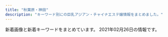 ```yaml
---
title: "秋葉原・神田"
description: "キーワード別にの巨乳アジアン・チャイナエステ嬢情報をまとめました。"
---
```


新着画像と新着キーワードをまとめています。
2021年02月26日の情報です。

<DmmAffiliateIns />
<KeywordTable
  shops={
    [
    {
        "name": "\u9806\u98a8",
        "keywords": {
            "89": 1,
            "D": 3,
            "88": 1,
            "90": 1,
            "84": 1,
            "87": 1,
            "C": 4
        },
        "url": "http://junpu.jpest.net/",
        "img_links": [
            "http://junpuadmin.jpest.net/uploads/2021/01/admin-ajax.jpg",
            "http://junpuadmin.jpest.net/uploads/2021/01/7.jpg",
            "http://junpu.jpest.net/images/sys4.jpg",
            "http://junpuadmin.jpest.net/uploads/2021/01/E3B6B02E-4F32-431B-90DF-8F02A102ED7A-1.jpg",
            "http://junpuadmin.jpest.net/uploads/2021/02/IMG_2214-1.jpg",
            "http://junpuadmin.jpest.net/uploads/2021/01/5.jpg",
            "http://junpu.jpest.net/images/tiao.jpg",
            "http://junpuadmin.jpest.net/uploads/2021/01/6DEF0C3A-BC24-43F3-86B7-EA77E5E3A717.jpg",
            "http://junpu.jpest.net/images/b1.jpg",
            "http://junpu.jpest.net/images/telhead.jpg",
            "http://junpu.jpest.net/images/telb1.jpg",
            "http://junpuadmin.jpest.net/uploads/2021/01/5BBD19C5-8DEF-48E7-87D0-CEBE168F2E36-2.jpg",
            "http://junpu.jpest.net/images/sys3.jpg",
            "http://junpuadmin.jpest.net/uploads/2021/01/IMG_1555.jpg",
            "http://junpuadmin.jpest.net/uploads/2021/01/E3B6B02E-4F32-431B-90DF-8F02A102ED7A.jpg",
            "http://junpuadmin.jpest.net/uploads/2021/01/8FAC8FB2-DB21-4688-B50C-530DE522F742.jpg",
            "http://junpu.jpest.net/images/r4.jpg",
            "http://junpuadmin.jpest.net/uploads/2021/01/IMG_1616-2.jpg",
            "http://junpuadmin.jpest.net/uploads/2021/01/IMG_2402-1.jpg",
            "http://junpu.jpest.net/images/head.jpg",
            "http://junpu.jpest.net/images/tt.jpg",
            "http://junpu.jpest.net/images/footer.jpg",
            "http://junpuadmin.jpest.net/uploads/2021/01/g1-1.jpg"
        ],
        "station": "JR\u79cb\u8449\u539f\u99c5\u662d\u548c\u901a\u308a\u53e3"
    },
    {
        "url": "http://gakuen.jpest.net/",
        "keywords": {
            "89": 2,
            "E": 1,
            "F": 2,
            "88": 1,
            "C": 1
        },
        "name": "\u5c11\u5973\u5b66\u5712",
        "station": "JR\u79cb\u8449\u539f\u99c5\u662d\u548c\u901a\u308a\u53e3",
        "img_links": [
            "http://gakuen.jpest.net/images/c10.jpg",
            "http://gakuenadmin.jpest.net/uploads/2021/02/202102151157232.jpeg",
            "http://gakuen.jpest.net/images/c4.jpg",
            "http://gakuen.jpest.net/images/c5.jpg",
            "http://gakuenadmin.jpest.net/uploads/2021/02/2021021511572740.jpeg",
            "http://gakuenadmin.jpest.net/uploads/2021/02/2021021404545968.jpg",
            "http://gakuenadmin.jpest.net/uploads/2021/02/2021021709012527.jpeg",
            "http://gakuen.jpest.net/images/c1.jpg",
            "http://gakuen.jpest.net/images/c8.jpg",
            "http://gakuenadmin.jpest.net/uploads/2021/02/2021021405363587.jpeg",
            "http://gakuen.jpest.net/images/c2.jpg",
            "http://gakuenadmin.jpest.net/uploads/2021/02/2021021709042073.jpeg",
            "http://gakuenadmin.jpest.net/uploads/2021/02/2021021404545183.jpg",
            "http://gakuenadmin.jpest.net/uploads/2020/11/2020112607090815.jpeg",
            "http://gakuenadmin.jpest.net/uploads/2020/11/2020112607092280.jpeg",
            "http://gakuenadmin.jpest.net/uploads/2021/01/2021013104094765.jpg",
            "http://gakuenadmin.jpest.net/uploads/2020/11/202011170741460-e1613281451949.jpg",
            "http://gakuen.jpest.net/images/c9.jpg",
            "http://gakuenadmin.jpest.net/uploads/2020/11/2020111707403491.jpg",
            "http://gakuenadmin.jpest.net/uploads/2021/01/2021013104085726.jpg",
            "http://gakuenadmin.jpest.net/uploads/2021/02/2021021404551428.jpg",
            "http://gakuenadmin.jpest.net/uploads/2020/11/2020111905143846.jpeg",
            "http://gakuen.jpest.net/images/c6.jpg",
            "http://gakuenadmin.jpest.net/uploads/2020/11/2020111905172382.jpeg",
            "http://gakuen.jpest.net/images/c7.jpg",
            "http://gakuenadmin.jpest.net/uploads/2021/02/2021021404543751.jpg",
            "http://gakuen.jpest.net/images/c3.jpg",
            "http://gakuenadmin.jpest.net/uploads/2020/11/g4.jpg",
            "http://gakuen.jpest.net/images/tel.png"
        ]
    },
    {
        "img_links": [
            "http://esute-kanda.tokyo/images/st/st_yuuka.jpg",
            "http://esute-kanda.tokyo/images/st/st_kanon.jpg",
            "http://esute-kanda.tokyo/images/st/st_ryo.jpg",
            "http://esute-kanda.tokyo/images/st/st_mao.jpg",
            "http://esute-kanda.tokyo/images/top2.png",
            "http://esute-kanda.tokyo/images/st/st_rui.jpg",
            "http://esute-kanda.tokyo/images/st/st_momo.jpg",
            "http://esute-kanda.tokyo/images/st/st_yuki.jpg",
            "http://esute-kanda.tokyo/images/st/st_ran.jpg",
            "http://esute-kanda.tokyo/images/st/st_ayaka.jpg",
            "http://esute-kanda.tokyo/images/st/st_mariko.jpg",
            "http://esute-kanda.tokyo/images/st/st_riko.jpg",
            "http://esute-kanda.tokyo/images/access/ac_photo.jpg",
            "http://esute-kanda.tokyo/images/st/st_suzu.jpg",
            "http://esute-kanda.tokyo/images/top.png",
            "http://esute-kanda.tokyo/images/st/st_moka.jpg",
            "http://esute-kanda.tokyo/images/st/st_jennie.jpg",
            "http://esute-kanda.tokyo/images/st/st_nanami.jpg",
            "http://esute-kanda.tokyo/images/st/st_yuyu.jpg",
            "http://esute-kanda.tokyo/images/st/st_riri.jpg",
            "http://esute-kanda.tokyo/images/st/st_yaya.jpg",
            "http://esute-kanda.tokyo/images/st/st_natsu.jpg",
            "http://esute-kanda.tokyo/images/st/st_jennie2.jpg",
            "http://esute-kanda.tokyo/images/st/st_sakura.jpg",
            "http://esute-kanda.tokyo/images/st/st_sara.jpg"
        ],
        "name": "\u8336\u8336",
        "url": "http://esute-kanda.tokyo/",
        "station": "\u795e\u7530\u99c5\u897f\u53e3",
        "keywords": {
            "C": 24,
            "E": 4,
            "G": 4,
            "\u7206\u4e73": 4,
            "F": 9,
            "\u80f8": 2,
            "D": 12,
            "\u4e73": 4
        }
    },
    {
        "url": "https://yumegokochi1.com/",
        "name": "\u30d1\u30f3\u30c0\u30de\u30c3\u30b5\u30fc\u30b8",
        "img_links": [
            "https://yumegokochi1.com/_src/49451712/gettyimages-1124713982.jpg",
            "https://yumegokochi1.com/_src/49601606/mikinew22.png",
            "https://yumegokochi1.com/_src/49690958/mikinew22.png",
            "https://yumegokochi1.com/_src/49451751/s__37707790.jpg",
            "https://yumegokochi1.com/_src/49601604/img_5364.png",
            "https://yumegokochi1.com/_src/49451747/mikinew22.png",
            "https://yumegokochi1.com/_src/49451724/2019-06-03_20200201221114.png",
            "https://yumegokochi1.com/_src/49800472/mikinew22.png",
            "https://yumegokochi1.com/_src/49451739/s__37322773.jpg",
            "https://yumegokochi1.com/_src/49800856/2.jpg",
            "https://yumegokochi1.com/_src/49451688/mikinew22.png",
            "https://yumegokochi1.com/_src/49800470/mikinew22.png",
            "https://yumegokochi1.com/_src/49451755/mikinew22.png",
            "https://yumegokochi1.com/_src/49451759/mikinew22.png",
            "https://yumegokochi1.com/_src/49451698/img20200920211111185467.png",
            "https://yumegokochi1.com/_src/49690956/mikinew22.png",
            "https://yumegokochi1.com/_src/49600657/mikinew22.png",
            "https://yumegokochi1.com/_src/49451761/73712a1b-86b8-482b-b4d2-d8a85862327f.jpg",
            "https://yumegokochi1.com/_src/53271233/hinamatsuri.jpg",
            "https://yumegokochi1.com/_src/49800727/1.jpg",
            "https://yumegokochi1.com/_src/49600659/mikinew22.png",
            "https://yumegokochi1.com/_src/49451714/img20200920211111185467.png",
            "https://yumegokochi1.com/_src/49451757/mikinew22.png",
            "https://yumegokochi1.com/_src/49451710/gettyimages-1124713982.jpg",
            "https://yumegokochi1.com/_src/49451741/panda.png",
            "https://yumegokochi1.com/_src/49451762/9dfc3519-db15-4421-9d5a-72bca41cf758.jpg",
            "https://yumegokochi1.com/_src/49451706/img20200921221149975618.png",
            "https://yumegokochi1.com/_src/49451694/img20200920141422782540.png",
            "https://yumegokochi1.com/_src/49451769/sign.png",
            "https://yumegokochi1.com/_src/49801147/1.jpg",
            "https://yumegokochi1.com/_src/49451690/tel.png",
            "https://yumegokochi1.com/_src/49451721/2019-06-03_20200201221114.png",
            "https://yumegokochi1.com/_src/49451804/9dfc3519-db15-4421-9d5a-72bca41cf758.jpg",
            "https://yumegokochi1.com/_src/49451708/img20200921221149975618.png",
            "https://yumegokochi1.com/_src/49451704/img20200921221149975618.png",
            "https://yumegokochi1.com/_src/49451725/img20200920211111185467.png",
            "https://yumegokochi1.com/_src/49451753/mikinew22.png"
        ],
        "station": "JR\u79cb\u8449\u539f\u99c5\u662d\u548c\u901a\u308a\u53e3",
        "keywords": {}
    },
    {
        "keywords": {
            "G": 1,
            "D": 4,
            "E": 4
        },
        "url": "http://k-cocoro.co/",
        "img_links": [
            "http://k-cocoro.co/images/remo.jpg",
            "http://k-cocoro.co/images/mail.png",
            "http://k-cocoro.co/images/yu.jpg",
            "http://k-cocoro.co/images/pagetop.png",
            "http://k-cocoro.co/images/girl_top.png",
            "http://k-cocoro.co/images/nei_01.png",
            "http://k-cocoro.co/images/g3.jpg",
            "http://k-cocoro.co/images/girlx_top.png",
            "http://k-cocoro.co/images/right_top.png",
            "http://k-cocoro.co/images/shishu_01.jpg",
            "http://k-cocoro.co/images/shishu_03.jpg",
            "http://k-cocoro.co/images/004.jpg",
            "http://k-cocoro.co/images/yui.jpg",
            "http://k-cocoro.co/images/ss.jpg",
            "http://k-cocoro.co/images/grande.jpg",
            "http://k-cocoro.co/images/003.jpg",
            "http://k-cocoro.co/images/noimage.jpg",
            "http://k-cocoro.co/images/gg2.jpg",
            "http://k-cocoro.co/images/girl_01.png",
            "http://k-cocoro.co/images/girl_03.png",
            "http://k-cocoro.co/images/shishu_02.jpg",
            "http://k-cocoro.co/images/mya.jpg",
            "http://k-cocoro.co/images/tite-magazine.png",
            "http://k-cocoro.co/images/momo.jpg",
            "http://k-cocoro.co/images/right_bottom.png",
            "http://k-cocoro.co/images/gg1.jpg",
            "http://k-cocoro.co/images/002.jpg",
            "http://k-cocoro.co/images/s2.jpg",
            "http://k-cocoro.co/images/tite-staff.png",
            "http://k-cocoro.co/images/news_top.jpg",
            "http://k-cocoro.co/images/001.jpg",
            "http://k-cocoro.co/images/nei_03.png"
        ],
        "name": "COCORO",
        "station": "JR\u795e\u7530\u99c5\u6771\u53e3"
    },
    {
        "station": "JR\u795e\u7530\u99c5\u5317\u53e3",
        "name": "\u30cf\u30d4\u30cd\u30b9",
        "img_links": [
            "http://loman.ies.fun/photos/sites/33/2020/03/2020032611584396.jpg",
            "http://loman.ies.fun/photos/sites/33/2020/03/2020032611562755.jpg",
            "http://loman.ies.fun/images/room3.jpg",
            "http://loman.ies.fun/images/s_news.png",
            "http://loman.ies.fun/photos/sites/33/2020/03/202003261151446.jpg",
            "http://loman.ies.fun/photos/sites/33/2020/03/202003261200240.jpg",
            "http://loman.ies.fun/photos/sites/33/2020/03/2020032611565613.jpg",
            "http://loman.ies.fun/images/girl-z1.jpg",
            "http://loman.ies.fun/photos/sites/33/2020/03/2020032611153250.jpg",
            "http://loman.ies.fun/photos/sites/33/2020/03/2020032611553428.jpg",
            "http://loman.ies.fun/photos/sites/33/2020/08/2020081913260795.jpg",
            "http://loman.ies.fun/photos/sites/33/2020/03/2020032611555543.jpg",
            "http://loman.ies.fun/images/room1.jpg",
            "http://loman.ies.fun/images/room2.jpg",
            "http://loman.ies.fun/photos/sites/33/2020/03/2020032611581687.jpg",
            "http://loman.ies.fun/images/top.png",
            "http://loman.ies.fun/photos/sites/33/2020/03/2020032611581578.jpg",
            "http://loman.ies.fun/photos/sites/33/2020/03/2020032611565587.jpg",
            "http://loman.ies.fun/images/room4.jpg",
            "http://loman.ies.fun/photos/sites/33/2020/03/2020032611511046.jpg",
            "http://loman.ies.fun/images/s_pick.png",
            "http://loman.ies.fun/photos/sites/33/2020/03/2020032611445885.jpg",
            "http://loman.ies.fun/photos/sites/33/2020/03/2020032611443518.jpg",
            "http://loman.ies.fun/photos/sites/33/2020/03/202003261138067.jpg",
            "http://loman.ies.fun/images/s_staff.png",
            "http://loman.ies.fun/photos/sites/33/2020/03/202003261158439.jpg",
            "http://loman.ies.fun/images/girl-z2.jpg",
            "http://loman.ies.fun/photos/sites/33/2020/03/2020032611522152.jpg",
            "http://loman.ies.fun/photos/sites/33/2020/03/2020032612000446.jpg",
            "http://loman.ies.fun/photos/sites/33/2020/03/2020032611565659.jpg",
            "http://loman.ies.fun/photos/sites/33/2020/03/2020032611445837.jpg",
            "http://loman.ies.fun/images/mobile.jpg"
        ],
        "url": "http://loman.ies.fun/",
        "keywords": {
            "86": 8,
            "87": 4,
            "D": 11,
            "88": 1,
            "E": 4,
            "85": 5,
            "C": 33,
            "89": 1,
            "83": 2
        }
    },
    {
        "url": "http://www.rave.masg.info/",
        "name": "RAVE \u30ec\u30a4\u30f4",
        "img_links": [
            "http://www.rave.masg.info/files/005-02.jpg",
            "http://www.rave.masg.info/files/002-02.jpg",
            "http://www.rave.masg.info/files/005.jpg",
            "http://www.rave.masg.info/images/s4.jpg",
            "http://www.rave.masg.info/images/zi_staff.png",
            "http://www.rave.masg.info/images/service.png",
            "http://www.rave.masg.info/images/pick.png",
            "http://www.rave.masg.info/images/s3.jpg",
            "http://www.rave.masg.info/files/001.jpg",
            "http://www.rave.masg.info/files/006-03.jpg",
            "http://www.rave.masg.info/files/015.jpg",
            "http://www.rave.masg.info/images/maga.jpg",
            "http://www.rave.masg.info/files/008-02.jpg",
            "http://www.rave.masg.info/files/006-02.jpg",
            "http://www.rave.masg.info/files/002-03.jpg",
            "http://www.rave.masg.info/files/001-03.jpg",
            "http://www.rave.masg.info/files/009.jpg",
            "http://www.rave.masg.info/images/tel.png",
            "http://www.rave.masg.info/files/006.jpg",
            "http://www.rave.masg.info/files/009-02.jpg",
            "http://www.rave.masg.info/files/003-03.jpg",
            "http://www.rave.masg.info/files/001-02.jpg",
            "http://www.rave.masg.info/files/014.jpg",
            "http://www.rave.masg.info/files/008.jpg",
            "http://www.rave.masg.info/images/zi_massage.png",
            "http://www.rave.masg.info/files/009-03.jpg",
            "http://www.rave.masg.info/images/shop/shop01.jpg",
            "http://www.rave.masg.info/images/s5.jpg",
            "http://www.rave.masg.info/files/015-02.jpg",
            "http://www.rave.masg.info/files/014-02.jpg",
            "http://www.rave.masg.info/files/014-03.jpg",
            "http://www.rave.masg.info/files/002.jpg",
            "http://www.rave.masg.info/images/main_top.png",
            "http://www.rave.masg.info/images/s1.jpg",
            "http://www.rave.masg.info/files/008-03.jpg",
            "http://www.rave.masg.info/images/shop/shop03.jpg",
            "http://www.rave.masg.info/images/new1.png",
            "http://www.rave.masg.info/images/main_bottom.png",
            "http://www.rave.masg.info/images/xian.png",
            "http://www.rave.masg.info/files/015-03.jpg",
            "http://www.rave.masg.info/images/shop/shop02.jpg",
            "http://www.rave.masg.info/images/s2.jpg",
            "http://www.rave.masg.info/files/005-03.jpg",
            "http://www.rave.masg.info/images/new3.png",
            "http://www.rave.masg.info/files/003-02.jpg",
            "http://www.rave.masg.info/images/infotiao1.jpg",
            "http://www.rave.masg.info/images/shop/shop04.jpg",
            "http://www.rave.masg.info/files/003.jpg"
        ],
        "station": "JR\u79cb\u8449\u539f\u99c5\u662d\u548c\u901a\u308a\u53e3",
        "keywords": {
            "G": 1,
            "D": 6,
            "86": 1,
            "90": 1,
            "87": 5,
            "89": 1,
            "F": 2,
            "88": 1
        }
    },
    {
        "station": "JR\u795e\u7530\u99c5\u5317\u53e3",
        "img_links": [
            "http://yudokoro.xyz/images/campaign.jpg",
            "http://yudokoro.xyz/images/st/st_ao.jpg",
            "http://yudokoro.xyz/images/header_img.png",
            "http://yudokoro.xyz/images/st/st_yuyu.jpg",
            "http://yudokoro.xyz/images/st/st_rara.jpg",
            "http://yudokoro.xyz/images/st/st_koko.jpg",
            "http://yudokoro.xyz/images/st/st_yumi.jpg",
            "http://yudokoro.xyz/images/concept.jpg",
            "http://yudokoro.xyz/images/st/st_maya.jpg",
            "http://yudokoro.xyz/images/st/st_yaya.jpg",
            "http://yudokoro.xyz/images/news_image.jpg",
            "http://yudokoro.xyz/images/st/st_momoka.jpg",
            "http://yudokoro.xyz/images/st/st_miho.jpg",
            "http://yudokoro.xyz/images/st/st_miro.jpg",
            "http://yudokoro.xyz/images/st/st_ai.jpg",
            "http://yudokoro.xyz/images/header_main_visual1.jpg",
            "http://yudokoro.xyz/images/header_main_visual2.jpg",
            "http://yudokoro.xyz/images/header_main_visual3.jpg",
            "http://yudokoro.xyz/images/st/st_rena.jpg"
        ],
        "url": "http://yudokoro.xyz/",
        "name": "\u7652\u51e6\uff5e\u3086\u3069\u3053\u308d",
        "keywords": {
            "D": 163,
            "E": 50,
            "G": 22,
            "F": 25,
            "C": 25
        }
    },
    {
        "keywords": {
            "F": 1,
            "84": 1,
            "D": 10,
            "C": 19,
            "86": 4,
            "85": 1,
            "87": 5
        },
        "img_links": [
            "http://x-akb.info/img/st35.jpg",
            "http://x-akb.info/img/t1.jpg",
            "http://x-akb.info/img/p-34.jpg",
            "http://x-akb.info/img/st45.jpg",
            "http://x-akb.info/img/mo.png",
            "http://x-akb.info/img/st50.jpg",
            "http://x-akb.info/img/st34.jpg",
            "http://x-akb.info/img/st46.jpg",
            "http://x-akb.info/img/p-35.jpg",
            "http://x-akb.info/img/p-49.jpg",
            "http://x-akb.info/img/st36.jpg",
            "http://x-akb.info/img/st0035.jpg",
            "http://x-akb.info/img/st44.jpg",
            "http://x-akb.info/img/st043.jpg",
            "http://x-akb.info/img/p-45.jpg",
            "http://x-akb.info/img/p-44.jpg",
            "http://x-akb.info/img/p-43.jpg",
            "http://x-akb.info/img/p-40.jpg",
            "http://x-akb.info/img/st40.jpg",
            "http://x-akb.info/img/p-36.jpg",
            "http://x-akb.info/img/p-42.jpg",
            "http://asakusabashi.analytics.qlook.net/counter.png",
            "http://x-akb.info/img/t2.jpg",
            "http://x-akb.info/img/t3.jpg",
            "http://x-akb.info/img/p-46.jpg",
            "http://x-akb.info/img/p-50.jpg",
            "http://x-akb.info/img/st0043.jpg",
            "http://x-akb.info/img/bottom.png",
            "http://x-akb.info/img/st49.jpg",
            "http://x-akb.info/img/st42.jpg",
            "http://x-akb.info/img/nos.jpg",
            "http://x-akb.info/img/st035.jpg"
        ],
        "station": "JR\u6d45\u8349\u6a4b\u99c5\u6771\u53e3",
        "url": "http://x-akb.info/",
        "name": "AKB"
    },
    {
        "img_links": [
            "http://kaede.tyo.cm/images/s_pick.png",
            "http://kaede.tyo.cm/photos/sites/15/2017/05/1.jpg",
            "http://kaede.tyo.cm/photos/sites/15/2017/04/8.jpg",
            "http://kaede.tyo.cm/photos/sites/15/2018/07/201807050359241.jpg",
            "http://kaede.tyo.cm/images/room2.jpg",
            "http://kaede.tyo.cm/photos/sites/15/2018/10/2018101210462259.jpg",
            "http://kaede.tyo.cm/photos/sites/15/2018/09/2018090301232862.jpg",
            "http://kaede.tyo.cm/photos/sites/15/2019/11/2019110102312976.jpg",
            "http://kaede.tyo.cm/photos/sites/15/2019/05/2019051510502494.jpg",
            "http://kaede.tyo.cm/photos/sites/15/2019/07/2019072218445895.jpg",
            "http://kaede.tyo.cm/photos/sites/15/2018/03/2018031401333199.jpg",
            "http://kaede.tyo.cm/images/n3.png",
            "http://kaede.tyo.cm/images/mobile.png",
            "http://kaede.tyo.cm/photos/sites/15/2017/05/05.jpg",
            "http://kaede.tyo.cm/images/s3.png",
            "http://kaede.tyo.cm/photos/sites/15/2018/07/2018070602462928.jpg",
            "http://kaede.tyo.cm/photos/sites/15/2018/06/2018060802410544.jpg",
            "http://kaede.tyo.cm/images/room3.jpg",
            "http://kaede.tyo.cm/images/top.png",
            "http://kaede.tyo.cm/photos/sites/15/2019/08/201908021145272.jpg",
            "http://kaede.tyo.cm/photos/sites/15/2018/12/2018122510562151.jpg",
            "http://kaede.tyo.cm/photos/sites/15/2019/09/2019092410360674.jpg",
            "http://kaede.tyo.cm/photos/sites/15/2019/08/201908031036100.jpg",
            "http://kaede.tyo.cm/photos/sites/15/2018/04/2018042103445537.jpg",
            "http://kaede.tyo.cm/photos/sites/15/2017/04/03.jpg",
            "http://kaede.tyo.cm/photos/sites/15/2017/05/10.jpg",
            "http://kaede.tyo.cm/images/s1.png",
            "http://kaede.tyo.cm/images/room4.jpg",
            "http://kaede.tyo.cm/photos/sites/15/2018/05/2018052602053211.jpg",
            "http://kaede.tyo.cm/photos/sites/15/2019/11/2019110102312566.jpg",
            "http://kaede.tyo.cm/images/n1.jpg",
            "http://kaede.tyo.cm/photos/sites/15/2018/09/2018092310253191.jpg",
            "http://kaede.tyo.cm/photos/sites/15/2020/03/2020031613344696.jpg",
            "http://kaede.tyo.cm/photos/sites/15/2018/12/2018122510575438.jpg",
            "http://kaede.tyo.cm/photos/sites/15/2017/07/\u5fae\u4fe1\u56fe\u7247_20170731133036.jpg",
            "http://kaede.tyo.cm/photos/sites/15/2018/03/2018032208244424.jpg",
            "http://kaede.tyo.cm/photos/sites/15/2017/11/2017112902394723.jpg",
            "http://kaede.tyo.cm/photos/sites/15/2020/08/2020081913203996.jpg",
            "http://kaede.tyo.cm/photos/sites/15/2019/01/2019012110352218.jpg",
            "http://kaede.tyo.cm/photos/sites/15/2017/03/298510852981895493.jpg",
            "http://kaede.tyo.cm/photos/sites/15/2017/04/st4.jpg",
            "http://kaede.tyo.cm/photos/sites/15/2019/07/2019072310543855.jpg",
            "http://kaede.tyo.cm/photos/sites/15/2018/12/2018122110282270.jpg",
            "http://kaede.tyo.cm/images/room1.jpg",
            "http://kaede.tyo.cm/images/s_news.png",
            "http://kaede.tyo.cm/photos/sites/15/2018/07/2018071202180120.jpg",
            "http://kaede.tyo.cm/photos/sites/15/2017/12/2017121802123582.jpg",
            "http://kaede.tyo.cm/images/s_staff.jpg",
            "http://kaede.tyo.cm/photos/sites/15/2018/12/2018122811325315.jpg",
            "http://kaede.tyo.cm/photos/sites/15/2018/01/2018013009203349.jpg"
        ],
        "name": "\u604b\u306e\u82b1",
        "keywords": {
            "90": 1,
            "E": 4,
            "85": 5,
            "84": 2,
            "88": 1,
            "D": 22,
            "C": 2,
            "87": 6,
            "\u4e73": 1,
            "F": 1,
            "86": 14
        },
        "url": "http://kaede.tyo.cm/",
        "station": "JR\u795e\u7530\u99c5\u6771\u53e3"
    },
    {
        "url": "http://refresh-salon.tokyo/",
        "keywords": {
            "C": 41,
            "D": 20,
            "E": 2,
            "G": 2
        },
        "img_links": [
            "http://refresh-salon.tokyo/images/st/st_mei.jpg",
            "http://refresh-salon.tokyo/images/st/st_saya.jpg",
            "http://refresh-salon.tokyo/images/topimage/main2.jpg",
            "http://refresh-salon.tokyo/images/st/st_risa.jpg",
            "http://refresh-salon.tokyo/images/st/st_aiko.jpg",
            "http://refresh-salon.tokyo/images/img/wanted.jpg",
            "http://refresh-salon.tokyo/images/st/st_mariko.jpg",
            "http://refresh-salon.tokyo/images/st/st_rin.jpg",
            "http://refresh-salon.tokyo/images/st/st_miko.jpg",
            "http://refresh-salon.tokyo/images/st/st_anna.jpg",
            "http://refresh-salon.tokyo/images/st/st_momo.jpg",
            "http://refresh-salon.tokyo/images/st/st_nana.jpg",
            "http://refresh-salon.tokyo/images/st/st_junko.jpg",
            "http://refresh-salon.tokyo/images/st/st_koko.jpg"
        ],
        "name": "\u3082\u307f\u697d",
        "station": "JR\u795e\u7530\u99c5\u897f\u53e3"
    },
    {
        "img_links": [
            "http://kenkoubo.link/wp-content/themes/template-salon2/images/news-ttl.png",
            "http://kenkoubo.link/wp-content/uploads/2017/03/09.jpg",
            "http://kenkoubo.link/wp-content/uploads/2017/03/03-1.jpg",
            "http://kenkoubo.link/wp-content/themes/template-salon2/images/03.jpg",
            "http://kenkoubo.link/wp-content/themes/template-salon2/images/info2.png",
            "http://kenkoubo.link/wp-content/uploads/2019/05/ai_image_1_syusei-250x375.jpeg",
            "http://kenkoubo.link/wp-content/uploads/2019/05/rin_image_1_syusei-250x375.jpeg",
            "http://kenkoubo.link/wp-content/uploads/2019/05/ai_image_1_syusei-900x1600.jpeg",
            "http://kenkoubo.link/wp-content/themes/template-salon2/images/camp-bnr4.png",
            "http://kenkoubo.link/wp-content/uploads/2017/03/05-1.jpg",
            "http://kenkoubo.link/wp-content/themes/template-salon2/images/08.jpg",
            "http://kenkoubo.link/wp-content/themes/template-salon2/images/camp-bnr3.png",
            "http://kenkoubo.link/wp-content/themes/template-salon2/images/camp-bnr.png",
            "http://kenkoubo.link/wp-content/uploads/2017/03/08-2.jpg",
            "http://kenkoubo.link/wp-content/themes/template-salon2/images/05.jpg",
            "http://kenkoubo.link/wp-content/uploads/2017/03/05-1-250x375.jpg",
            "http://kenkoubo.link/wp-content/uploads/2017/03/08.jpg",
            "http://kenkoubo.link/wp-content/uploads/2017/03/03-1-250x375.jpg",
            "http://kenkoubo.link/wp-content/themes/template-salon2/images/camp-bnr2.png",
            "http://kenkoubo.link/wp-content/uploads/2017/03/08a.jpg",
            "http://kenkoubo.link/wp-content/themes/template-salon2/images/info.png",
            "http://kenkoubo.link/wp-content/uploads/2017/03/05a.jpg",
            "http://kenkoubo.link/wp-content/uploads/2020/11/yuko_image_syusei-1.jpg",
            "http://es-tsudanuma.com/wp-content/uploads/2016/10/massage-de_88_31.jpg",
            "https://www.mens-anavi.com/img/mens-esthe1.png",
            "http://kenkoubo.link/wp-content/themes/template-salon2/images/pickup-frame.png",
            "http://kenkoubo.link/wp-content/uploads/2019/05/rin_image_1_syusei-900x1600.jpeg",
            "http://kenkoubo.link/wp-content/themes/template-salon2/images/telm.png",
            "http://kenkoubo.link/wp-content/uploads/2017/03/05.jpg",
            "http://kenkoubo.link/wp-content/themes/template-salon2/images/pickup-ttl.png",
            "http://kenkoubo.link/wp-content/uploads/2017/03/08-250x375.jpg",
            "http://kenkoubo.link/wp-content/uploads/2020/11/yuko_image_syusei-1-250x375.jpg",
            "http://kenkoubo.link/wp-content/uploads/2017/03/07-1.jpg",
            "http://kenkoubo.link/wp-content/themes/template-salon2/images/slider1.jpg"
        ],
        "name": "\u5065\u5eb7\u574a",
        "keywords": {
            "C": 6,
            "89": 4,
            "D": 6,
            "88": 4,
            "85": 2,
            "90": 2
        },
        "station": "JR\u795e\u7530\u99c5\u5317\u53e3",
        "url": "http://kenkoubo.link"
    },
    {
        "keywords": {
            "88": 2,
            "85": 7,
            "86": 1,
            "84": 2,
            "89": 1,
            "C": 9,
            "87": 6
        },
        "url": "http://genki-morix2.asia/",
        "name": "\u5143\u6c17\u30e2\u30ea\u30e2\u30ea",
        "img_links": [
            "http://genki-morix2.asia/img/sta56.jpg",
            "http://genki-morix2.asia/img/sta55.jpg",
            "http://genki-morix2.asia/img/st019.jpg",
            "http://genki-morix2.asia/img/st53.jpg",
            "http://genki-morix2.asia/img/st19.jpg",
            "http://genki-morix2.asia/img/st17.jpg",
            "http://genki-morix2.asia/img/st38.jpg",
            "http://genki-morix2.asia/img/i.png",
            "http://genki-morix2.asia/img/st16.jpg",
            "http://genki-morix2.asia/img/st55.jpg",
            "http://genki-morix2.asia/img/st54.jpg",
            "http://genki-morix2.asia/img/st57.jpg",
            "http://genki-morix2.asia/img/st30.jpg",
            "http://genki-morix2.asia/img/botton.png",
            "http://genki-morix2.asia/img/st24.jpg",
            "http://genki-morix2.asia/img/st053.jpg",
            "http://genki-morix2.asia/img/a.png",
            "http://genki-morix2.asia/img/st52.jpg",
            "http://genki-morix2.asia/img/st47.jpg",
            "http://genki-morix2.asia/img/Q.png",
            "http://genki-morix2.asia/img/no-photo-newface.jpg",
            "http://genki-morix2.asia/img/st56.jpg",
            "http://genki-morix2.asia/img/sta57.jpg"
        ],
        "station": "JR\u795e\u7530\u99c5\u6771\u53e3"
    },
    {
        "station": "JR\u79cb\u8449\u539f\u99c5\u96fb\u6c17\u8857\u53e3",
        "keywords": {
            "88": 1,
            "C": 4,
            "86": 1,
            "87": 3,
            "D": 5,
            "85": 2,
            "84": 2
        },
        "url": "http://www.kien-es.info/",
        "img_links": [
            "http://www.kien-es.info/img/yuki1.jpg",
            "http://www.kien-es.info/images/10.jpg",
            "http://www.kien-es.info/sp/img/yuka2.jpg",
            "http://www.kien-es.info/img/kara1.jpg",
            "http://www.kien-es.info/sp/images/interior_t.jpg",
            "http://www.kien-es.info/img/yuri.png",
            "http://www.kien-es.info/img/kumi1.jpg",
            "http://www.kien-es.info/img/aki.png",
            "http://www.kien-es.info/sp/images/sys1.jpg",
            "http://www.kien-es.info/img/kara.png",
            "http://www.kien-es.info/sp/img/kumi2.jpg",
            "http://www.kien-es.info/sp/images/sys3.jpg",
            "http://www.kien-es.info/img/aki2.jpg",
            "http://www.kien-es.info/sp/staff/yumi.png",
            "http://www.kien-es.info/sp/menu/staff.jpg",
            "http://www.kien-es.info/images/interior_t.jpg",
            "http://www.kien-es.info/images/12.jpg",
            "http://www.kien-es.info/sp/images/info_t.jpg",
            "http://www.kien-es.info/images/int2.jpg",
            "http://www.kien-es.info/sp/images/4.jpg",
            "http://www.kien-es.info/sp/img/yuki2.jpg",
            "http://www.kien-es.info/sp/img/kara1.jpg",
            "http://www.kien-es.info/img/emi1.jpg",
            "http://www.kien-es.info/img/kaori.png",
            "http://www.kien-es.info/images/sys1.jpg",
            "http://www.kien-es.info/images/sys2.jpg",
            "http://www.kien-es.info/images/1.jpg",
            "http://www.kien-es.info/sp/img/aki1.jpg",
            "http://www.kien-es.info/images/sm.jpg",
            "http://www.kien-es.info/sp/images/tel.jpg",
            "http://www.kien-es.info/img/yuki.png",
            "http://www.kien-es.info/img/emi.png",
            "http://www.kien-es.info/sp/images/ac2.png",
            "http://www.kien-es.info/images/news.jpg",
            "http://www.kien-es.info/sp/images/int1.jpg",
            "http://www.kien-es.info/sp/img/emi2.jpg",
            "http://www.kien-es.info/sp/img/yuri1.jpg",
            "http://www.kien-es.info/img/yuri1.jpg",
            "http://www.kien-es.info/sp/images/ac1.jpg",
            "http://www.kien-es.info/sp/staff/emi.png",
            "http://www.kien-es.info/images/11.jpg",
            "http://www.kien-es.info/img/yuka.png",
            "http://www.kien-es.info/img/yuka1.jpg",
            "http://www.kien-es.info/img/yuki2.jpg",
            "http://www.kien-es.info/sp/images/1.jpg",
            "http://www.kien-es.info/sp/images/news.jpg",
            "http://www.kien-es.info/images/int1.jpg",
            "http://www.kien-es.info/sp/images/ac3.png",
            "http://www.kien-es.info/sp/staff/aki.png",
            "http://www.kien-es.info/sp/images/2.jpg",
            "http://www.kien-es.info/images/head.jpg",
            "http://www.kien-es.info/sp/img/yuki1.jpg",
            "http://www.kien-es.info/images/info.jpg",
            "http://www.kien-es.info/sp/img/kumi1.jpg",
            "http://www.kien-es.info/img/kumi.png",
            "http://www.kien-es.info/sp/images/footer.png",
            "http://www.kien-es.info/img/haruka.png",
            "http://www.kien-es.info/sp/images/rec.jpg",
            "http://www.kien-es.info/sp/images/info.png",
            "http://www.kien-es.info/img/aki1.jpg",
            "http://www.kien-es.info/sp/staff/kara.png",
            "http://www.kien-es.info/img/kumi2.jpg",
            "http://www.kien-es.info/sp/img/emi1.jpg",
            "http://www.kien-es.info/images/14.jpg",
            "http://www.kien-es.info/sp/staff/haruka.png",
            "http://www.kien-es.info/images/4.jpg",
            "http://www.kien-es.info/sp/images/int2.png",
            "http://www.kien-es.info/sp/images/5.jpg",
            "http://www.kien-es.info/images/9.jpg",
            "http://www.kien-es.info/sp/img/yuri2.jpg",
            "http://www.kien-es.info/sp/images/8.jpg",
            "http://www.kien-es.info/images/staff_t.jpg",
            "http://www.kien-es.info/sp/staff/yuka.png",
            "http://www.kien-es.info/sp/images/sys2.jpg",
            "http://www.kien-es.info/sp/staff/yuri.png",
            "http://www.kien-es.info/sp/images/7.jpg",
            "http://www.kien-es.info/sp/images/3.jpg",
            "http://www.kien-es.info/img/kara2.jpg",
            "http://www.kien-es.info/images/rem.png",
            "http://www.kien-es.info/sp/img/aki2.jpg",
            "http://www.kien-es.info/sp/images/head.jpg",
            "http://www.kien-es.info/images/2.jpg",
            "http://www.kien-es.info/sp/images/6.jpg",
            "http://www.kien-es.info/sp/images/newsb.png",
            "http://www.kien-es.info/images/mobile.jpg",
            "http://www.kien-es.info/sp/images/9.jpg",
            "http://www.kien-es.info/sp/menu/top.jpg",
            "http://www.kien-es.info/sp/staff/kumi.png",
            "http://www.kien-es.info/images/3.jpg",
            "http://www.kien-es.info/img/yuka2.jpg",
            "http://www.kien-es.info/sp/img/kara2.jpg",
            "http://www.kien-es.info/sp/images/sys4.png",
            "http://www.kien-es.info/img/haruka1.jpg",
            "http://www.kien-es.info/sp/staff/yuki.png",
            "http://www.kien-es.info/img/kaori1.jpg",
            "http://www.kien-es.info/sp/img/yuka1.jpg",
            "http://www.kien-es.info/sp/images/staff_t.jpg",
            "http://www.kien-es.info/img/yuri2.jpg",
            "http://www.kien-es.info/sp/img/yumi1.jpg",
            "http://www.kien-es.info/sp/img/haruka1.jpg"
        ],
        "name": "\u5947\u7e01\uff5e\u304d\u3048\u3093\uff5e"
    },
    {
        "station": "JR\u79cb\u8449\u539f\u99c5\u662d\u548c\u901a\u308a\u53e3",
        "url": "http://rakuen.weblog.tc/",
        "name": "\u697d\u5712",
        "keywords": {
            "87": 1,
            "D": 3,
            "E": 3,
            "86": 3,
            "85": 2,
            "90": 1
        },
        "img_links": [
            "http://rakuen.weblog.tc/news.jpg",
            "http://rakuen.weblog.tc/2/uploadimg/1610606335.jpg",
            "http://rakuen.weblog.tc/sys2.jpg",
            "http://rakuen.weblog.tc/2/uploadimg/1607661251.jpg",
            "http://rakuen.weblog.tc/2/uploadimg/1591787978.jpg",
            "http://rakuen.weblog.tc/2/uploadimg/1587527512.jpg",
            "http://rakuen.weblog.tc/sys1.jpg",
            "http://rakuen.weblog.tc/2/uploadimg/1604372331.jpg",
            "http://rakuen.weblog.tc/2/uploadimg/1597806778.jpg",
            "http://rakuen.weblog.tc/2/uploadimg/1587527299.jpg",
            "http://rakuen.weblog.tc/staff_t.jpg",
            "http://rakuen.weblog.tc/2/uploadimg/1608816747.jpg",
            "http://rakuen.weblog.tc/int1.png",
            "http://rakuen.weblog.tc/2/uploadimg/1610606104.jpg",
            "http://rakuen.weblog.tc/head.jpg",
            "http://rakuen.weblog.tc/s1.png"
        ]
    },
    {
        "name": "\u30e9\u30d6\u30ac\u30fc\u30c7\u30f3",
        "station": "JR\u79cb\u8449\u539f\u99c5\u662d\u548c\u901a\u308a\u53e3",
        "url": "http://www.lovegarden-s.info/",
        "keywords": {
            "89": 4,
            "86": 4,
            "D": 18,
            "85": 6,
            "87": 8,
            "E": 2
        },
        "img_links": [
            "http://www.lovegarden-s.info/photo/202001/15796781601253232552.jpg",
            "http://www.lovegarden-s.info/photo/201602/1455104915985663806.jpg",
            "http://www.lovegarden-s.info/photo/home/8951576457983.jpg",
            "http://www.lovegarden-s.info/photo/home/4781579678186.jpg",
            "http://www.lovegarden-s.info/photo/home/9601430403087.jpg",
            "http://www.lovegarden-s.info/photo/home/4231542036212.jpg",
            "http://www.lovegarden-s.info/photo/home/1071580955755.jpg",
            "http://www.lovegarden-s.info/img/pic_info.png",
            "http://www.lovegarden-s.info/img/img1.png",
            "http://www.lovegarden-s.info/img/info.png",
            "http://www.lovegarden-s.info/photo/201602/14547356612012610027.jpg",
            "http://www.lovegarden-s.info/photo/202002/15809557251246469135.jpg",
            "http://www.lovegarden-s.info/photo/202009/15998962431272351164.jpeg",
            "http://www.lovegarden-s.info/photo/home/4831576458331.jpg",
            "http://www.lovegarden-s.info/photo/home/7251576458086.jpg",
            "http://www.lovegarden-s.info/photo/201912/15764583101976861511.jpg",
            "http://www.lovegarden-s.info/photo/202002/1580969705245014003.jpeg",
            "http://www.lovegarden-s.info/photo/home/8901454735680.jpg",
            "http://www.lovegarden-s.info/photo/home/8651455104921.jpg",
            "http://www.lovegarden-s.info/img/re2.png",
            "http://www.lovegarden-s.info/img/top.png",
            "http://www.lovegarden-s.info/img/link.png",
            "http://www.lovegarden-s.info/img/img2.png",
            "http://www.lovegarden-s.info/photo/home/8341599896251.jpg",
            "http://www.lovegarden-s.info/img/return.png",
            "http://www.lovegarden-s.info/photo/201912/15762826581589257136.jpeg",
            "http://www.lovegarden-s.info/img/staff.png",
            "http://www.lovegarden-s.info/photo/201912/15762841361405259657.png",
            "http://www.lovegarden-s.info/photo/201504/1430403080602083079.jpg",
            "http://www.lovegarden-s.info/photo/201811/15420361921270089007.jpg",
            "http://www.lovegarden-s.info/photo/home/9871580969716.jpg"
        ]
    },
    {
        "keywords": {
            "87": 3,
            "86": 3,
            "E": 3,
            "84": 3,
            "85": 24,
            "D": 24,
            "C": 24
        },
        "name": "\u7652\u611b",
        "img_links": [
            "http://yu-ai.work/img/st0013.jpg",
            "http://yu-ai.work/img/st0012.jpg",
            "http://yu-ai.work/img/sc15.jpg",
            "http://yu-ai.work/img/st15.jpg",
            "http://yu-ai.work/img/fla.jpg",
            "http://yu-ai.work/img/st16.jpg",
            "http://yu-ai.work/img/st019.jpg",
            "http://yu-ai.work/img/sta13.jpg",
            "http://yu-ai.work/img/sta18.jpg",
            "http://yu-ai.work/img/st17.jpg",
            "http://yu-ai.work/img/sc18.jpg",
            "http://yu-ai.work/sp/img/p18.jpg",
            "http://yu-ai.work/img/st13.jpg",
            "http://yu-ai.work/img/sta15.jpg",
            "http://yu-ai.work/sp/img/t-r.jpg",
            "http://yu-ai.work/sp/img/acc1.jpg",
            "http://yu-ai.work/img/st20.jpg",
            "http://yu-ai.work/img/sc19.jpg",
            "http://yu-ai.work/sp/img/t-t.jpg",
            "http://yu-ai.work/sp/img/add.jpg",
            "http://yu-ai.work/img/nos.jpg",
            "http://yu-ai.work/img/st013.jpg",
            "http://yu-ai.work/sp/img/pc.jpg",
            "http://yu-ai.work/sp/img/sta14.jpg",
            "http://yu-ai.work/img/sc10.jpg",
            "http://yu-ai.work/sp/img/sta10.jpg",
            "http://yu-ai.work/sp/img/sta13.jpg",
            "http://yu-ai.work/img/sta20.jpg",
            "http://yu-ai.work/img/st18.jpg",
            "http://yu-ai.work/img/sc16.jpg",
            "http://yu-ai.work/sp/img/sta12.jpg",
            "http://yu-ai.work/sp/img/botton.jpg",
            "http://yu-ai.work/sp/img/acc2.jpg",
            "http://yu-ai.work/img/sc14.jpg",
            "http://yu-ai.work/sp/img/sta9.jpg",
            "http://yu-ai.work/img/sta10.jpg",
            "http://yu-ai.work/img/botton.jpg",
            "http://yu-ai.work/sp/img/t-a.jpg",
            "http://yu-ai.work/img/sc13.jpg",
            "http://yu-ai.work/sp/img/p19.jpg",
            "http://yu-ai.work/img/st018.jpg",
            "http://yu-ai.work/img/st012.jpg",
            "http://yu-ai.work/img/sta12.jpg",
            "http://yu-ai.work/sp/img/tel.jpg",
            "http://yu-ai.work/sp/img/info.jpg",
            "http://yu-ai.work/sp/img/p17.jpg",
            "http://yu-ai.work/sp/img/sta20.jpg",
            "http://yu-ai.work/img/men-es-ran.jpg",
            "http://yu-ai.work/img/st12.jpg",
            "http://yu-ai.work/img/st009.jpg",
            "http://yu-ai.work/img/sc17.jpg",
            "http://yu-ai.work/img/sta19.jpg",
            "http://yu-ai.work/img/st09.jpg",
            "http://yu-ai.work/img/acc1.jpg",
            "http://yu-ai.work/img/sta16.jpg",
            "http://yu-ai.work/img/st10.jpg",
            "http://yu-ai.work/sp/img/sta18.jpg",
            "http://yu-ai.work/img/sc12.jpg",
            "http://yu-ai.work/sp/img/sta19.jpg",
            "http://yu-ai.work/sp/img/sys.jpg",
            "http://yu-ai.work/sp/img/sta15.jpg",
            "http://yu-ai.work/sp/img/cam.jpg",
            "http://yu-ai.work/img/sta9.jpg",
            "http://yu-ai.work/sp/img/sta16.jpg",
            "http://yu-ai.work/sp/img/t-o.jpg",
            "http://yu-ai.work/img/st19.jpg",
            "http://yu-ai.work/sp/img/time.jpg",
            "http://yu-ai.work/img/st14.jpg",
            "http://yu-ai.work/sp/img/p20.jpg",
            "http://yu-ai.work/img/st9.jpg",
            "http://yu-ai.work/img/st014.jpg",
            "http://yu-ai.work/sp/img/tit.jpg",
            "http://yu-ai.work/img/sta14.jpg",
            "http://yu-ai.work/img/st010.jpg",
            "http://yu-ai.work/img/st020.jpg",
            "http://yu-ai.work/img/sc20.jpg",
            "http://yu-ai.work/img/acc2.jpg",
            "http://yu-ai.work/img/head.jpg",
            "http://yu-ai.work/img/acc3.jpg",
            "http://yu-ai.work/img/sta17.jpg",
            "http://yu-ai.work/sp/img/acc3.jpg",
            "http://yu-ai.work/sp/img/pic.jpg",
            "http://yu-ai.work/img/st015.jpg",
            "http://yu-ai.work/sp/img/sta17.jpg",
            "http://yu-ai.work/sp/img/t-s.jpg",
            "http://yu-ai.work/img/sc9.jpg"
        ],
        "url": "http://yu-ai.work/",
        "station": "JR\u79cb\u8449\u539f\u99c5\u662d\u548c\u901a\u308a\u53e3"
    },
    {
        "name": "\u8776",
        "keywords": {
            "C": 26,
            "D": 12,
            "E": 8,
            "85": 2,
            "87": 8,
            "86": 10
        },
        "url": "http://chou-massage.work/",
        "station": "JR\u795e\u7530\u99c5\u897f\u53e3",
        "img_links": [
            "http://chou-massage.work/img/st3.jpg",
            "http://chou-massage.work/img/mo.png",
            "http://chou-massage.work/sp/img/mo.png",
            "http://chou-massage.work/sp/img/acc.jpg",
            "http://chou-massage.work/img/botton.jpg",
            "http://chou-massage.work/sp/img/sta1.jpg",
            "http://chou-massage.work/sp/img/sta3.jpg",
            "http://chou-massage.work/img/sta8.jpg",
            "http://chou-massage.work/img/sta1.jpg",
            "http://chou-massage.work/img/sta3.jpg",
            "http://chou-massage.work/sp/img/fla-2.jpg",
            "http://chou-massage.work/img/fla-2.jpg",
            "http://chou-massage.work/img/st1.jpg",
            "http://chou-massage.work/sp/img/sta2.jpg",
            "http://chou-massage.work/sp/img/st7.jpg",
            "http://chou-massage.work/sp/img/fla-1.jpg",
            "http://chou-massage.work/img/st7.jpg",
            "http://chou-massage.work/sp/img/fla-3.jpg",
            "http://chou-massage.work/sp/img/sta7.jpg",
            "http://chou-massage.work/img/sta4.jpg",
            "http://chou-massage.work/img/sta2.jpg",
            "http://chou-massage.work/img/st8.jpg",
            "http://chou-massage.work/img/st4.jpg",
            "http://chou-massage.work/sp/img/botton.jpg",
            "http://chou-massage.work/sp/img/sta8.jpg",
            "http://chou-massage.work/img/fla-3.jpg",
            "http://chou-massage.work/sp/img/st4.jpg",
            "http://chou-massage.work/sp/img/st2.jpg",
            "http://chou-massage.work/sp/img/st8.jpg",
            "http://chou-massage.work/img/st2.jpg",
            "http://chou-massage.work/sp/img/st1.jpg",
            "http://chou-massage.work/img/sta7.jpg",
            "http://chou-massage.work/sp/img/sta4.jpg",
            "http://chou-massage.work/img/acc.jpg",
            "http://chou-massage.work/img/fla-1.jpg",
            "http://chou-massage.work/sp/img/st3.jpg"
        ]
    },
    {
        "keywords": {
            "C": 34,
            "D": 12,
            "F": 4,
            "E": 4
        },
        "station": "JR\u795e\u7530\u99c5\u5317\u53e3",
        "img_links": [
            "http://nene-kanda.net/images/share/tel.png",
            "http://nene-kanda.net/images/st/st_mimi.jpg",
            "http://nene-kanda.net/images/topimage/subimage.jpg",
            "http://nene-kanda.net/images/st/st_mie.jpg",
            "http://nene-kanda.net/images/st/st_miki.jpg",
            "http://nene-kanda.net/images/st/st_ruru.jpg",
            "http://nene-kanda.net/images/st/st_saki.jpg",
            "http://nene-kanda.net/images/1.jpg",
            "http://nene-kanda.net/images/3.jpg",
            "http://nene-kanda.net/images/topimage/topimage.jpg",
            "http://nene-kanda.net/images/st/st_hitomi.jpg",
            "http://nene-kanda.net/images/share/pagetop.png",
            "http://nene-kanda.net/images/4.jpg",
            "http://nene-kanda.net/images/2.jpg",
            "http://nene-kanda.net/images/share/sptel.png",
            "http://nene-kanda.net/images/st/st_mao.jpg"
        ],
        "name": "NeNe\uff5e\u30cd\u30cd\uff5e",
        "url": "http://nene-kanda.net/index.html"
    },
    {
        "url": "http://yobisaki.work/",
        "station": "JR\u795e\u7530\u99c5\u5357\u53e3",
        "name": "\u6307\u5148\u306e\u611b",
        "img_links": [
            "http://yobisaki.work/_src/50545972/sign.png",
            "http://yobisaki.work/_src/50546015/wechatimg2727.jpg",
            "http://yobisaki.work/_src/50546034/linel1.png",
            "http://yobisaki.work/_src/50545993/navinavi_01.png",
            "http://yobisaki.work/_src/50545995/navinavi_02.png",
            "http://yobisaki.work/_src/50627870/sys.png",
            "http://yobisaki.work/_src/50848054/wechatimg2746.jpg",
            "http://yobisaki.work/_src/50546020/linel1.png",
            "http://yobisaki.work/_src/50546106/wechatimg177.jpg",
            "http://yobisaki.work/_src/50848055/wechatimg2796.jpg",
            "http://yobisaki.work/_src/50546086/3.jpg",
            "http://yobisaki.work/_src/50545979/wechatimg2726.jpg",
            "http://yobisaki.work/_src/50545976/wechatimg176.jpg",
            "http://yobisaki.work/_src/50546013/wechatimg2746.jpg",
            "http://yobisaki.work/_src/50545997/navinavi_03.png",
            "http://yobisaki.work/_src/50545989/navinavi_05.png",
            "http://yobisaki.work/_src/50546079/wechatimg14_20201210123124126.jpg",
            "http://yobisaki.work/_src/50546081/wechatimg14_20201210123124126.jpg",
            "http://yobisaki.work/_src/50546075/linel6.png",
            "http://yobisaki.work/_src/50546061/linel5.png",
            "http://yobisaki.work/_src/50546082/1.jpg",
            "http://yobisaki.work/_src/50545977/wechatimg193.jpg",
            "http://yobisaki.work/_src/50546050/linel1.png",
            "http://yobisaki.work/_src/50545987/navinavi_04.png",
            "http://yobisaki.work/_src/50545982/cam.jpg",
            "http://yobisaki.work/_src/50546064/linel1.png",
            "http://yobisaki.work/_src/50545984/line3.png",
            "http://yobisaki.work/_src/50844435/wechatimg2727.jpg",
            "http://yobisaki.work/_src/50546084/2.jpg",
            "http://yobisaki.work/_src/50545986/wechatimg177.jpg",
            "http://yobisaki.work/_src/50546047/wechatimg176.jpg",
            "http://yobisaki.work/_src/50546104/wechatimg193.jpg",
            "http://yobisaki.work/_src/50545980/line2.png",
            "http://yobisaki.work/_src/50546088/4.jpg",
            "http://yobisaki.work/_src/50546045/linel4.png",
            "http://yobisaki.work/_src/50545991/navinavi_06.png",
            "http://yobisaki.work/_src/50546031/linel3.png",
            "http://yobisaki.work/_src/50546010/linel2.png",
            "http://yobisaki.work/_src/50546008/linel1.png"
        ],
        "keywords": {}
    },
    {
        "keywords": {},
        "url": "http://ziya7788.info/",
        "img_links": [
            "http://ziya7788.info/images/top-1_01.jpg",
            "http://ziya7788.info/images/i-2.jpg",
            "http://ziya7788.info/images/top-1_02.jpg",
            "http://ziya7788.info/images/top-munu-1_06.jpg",
            "http://ziya7788.info/images/top-munu-1_01.jpg",
            "http://ziya7788.info/images/top-munu-1_04.jpg",
            "http://ziya7788.info/images/i-4.jpg",
            "http://ziya7788.info/images/top-munu-1_05.jpg",
            "http://ziya7788.info/images/top-1_03.jpg",
            "http://ziya7788.info/images/staff-img.jpg",
            "http://ziya7788.info/images/top-munu-1_02.jpg",
            "http://ziya7788.info/images/top-1_07.jpg",
            "http://ziya7788.info/images/top-1_09.jpg",
            "http://ziya7788.info/images/i-5.jpg",
            "http://ziya7788.info/images/index_qr.jpg",
            "http://ziya7788.info/images/top-1_08.jpg",
            "http://ziya7788.info/images/top-news.jpg",
            "http://ziya7788.info/images/i-3.jpg",
            "http://ziya7788.info/images/top-1_04.jpg",
            "http://ziya7788.info/images/top-1_05.jpg",
            "http://ziya7788.info/images/top-1_06.jpg",
            "http://ziya7788.info/images/i-6.jpg",
            "http://ziya7788.info/images/top-img.jpg",
            "http://ziya7788.info/images/top-munu-1_03.jpg",
            "http://ziya7788.info/images/i-1.jpg"
        ],
        "name": "\u5409\u96c5",
        "station": "JR\u79cb\u8449\u539f\u99c5\u662d\u548c\u901a\u308a\u53e3"
    },
    {
        "url": "http://www.asakusabashi-est.xyz/",
        "keywords": {
            "84": 1
        },
        "img_links": [
            "http://www.asakusabashi-est.xyz/images/staff/4/4.jpg",
            "http://www.asakusabashi-est.xyz/images/top/t2.jpg",
            "http://www.asakusabashi-est.xyz/images/staff/2/moro/moro.jpg",
            "http://www.asakusabashi-est.xyz/images/shop/zi.png",
            "http://www.asakusabashi-est.xyz/images/index-aridel_18.jpg",
            "http://www.asakusabashi-est.xyz/images/index-aridel_07.jpg",
            "http://www.asakusabashi-est.xyz/images/index-aridel_20.jpg",
            "http://www.asakusabashi-est.xyz/images/index-aridel_02.jpg",
            "http://www.asakusabashi-est.xyz/images/staff/akira.jpg",
            "http://www.asakusabashi-est.xyz/images/top/t3.jpg",
            "http://www.asakusabashi-est.xyz/images/idnex-down/index-down-if_12.jpg",
            "http://www.asakusabashi-est.xyz/images/index-aridel_24.jpg",
            "http://www.asakusabashi-est.xyz/images/nav/lanmu-t-job.jpg",
            "http://www.asakusabashi-est.xyz/images/shop/zi3.png",
            "http://www.asakusabashi-est.xyz/images/idnex-down/index-down-if_05.jpg",
            "http://www.asakusabashi-est.xyz/images/staff/4/3.jpg",
            "http://www.asakusabashi-est.xyz/images/nav/lanmu-t-sys.jpg",
            "http://www.asakusabashi-est.xyz/images/top/t3.png",
            "http://www.asakusabashi-est.xyz/images/sys/lanmu-zi-s7.png",
            "http://www.asakusabashi-est.xyz/images/idnex-down/index-down-if_07.jpg",
            "http://www.asakusabashi-est.xyz/images/index-aridel_10.jpg",
            "http://www.asakusabashi-est.xyz/images/staff/6.jpg",
            "http://www.asakusabashi-est.xyz/images/shop/zi2.png",
            "http://www.asakusabashi-est.xyz/images/staff/4/2.jpg",
            "http://www.asakusabashi-est.xyz/images/nav/lanmu-t-st.jpg",
            "http://www.asakusabashi-est.xyz/images/shop/zi4.png",
            "http://www.asakusabashi-est.xyz/images/idnex-down/index-down-if_03.jpg"
        ],
        "name": "Oualia\u30fb\u30af\u30aa\u30ea\u30a2",
        "station": "JR\u6d45\u8349\u6a4b\u99c5\u6771\u53e3"
    },
    {
        "station": "JR\u6d45\u8349\u6a4b\u99c5\u6771\u53e3",
        "name": "Ainsel\u30fb\u30a8\u30a4\u30f3\u30bb\u30eb",
        "img_links": [
            "http://ainsel.tyo.ac/photos/sites/50/2020/09/2020091109302586.jpg",
            "http://ainsel.tyo.ac/images/staff0.jpg",
            "http://ainsel.tyo.ac/photos/sites/50/2020/09/2020091109212779.jpg",
            "http://ainsel.tyo.ac/images/top.png",
            "http://ainsel.tyo.ac/images/room3.jpg",
            "http://ainsel.tyo.ac/photos/sites/50/2020/09/2020091109302142.jpg",
            "http://ainsel.tyo.ac/images/room4.jpg",
            "http://ainsel.tyo.ac/images/s3.jpg",
            "http://ainsel.tyo.ac/photos/sites/50/2020/09/2020091109303095.jpg",
            "http://ainsel.tyo.ac/images/s_staff.png",
            "http://ainsel.tyo.ac/images/room1.jpg",
            "http://ainsel.tyo.ac/photos/sites/50/2020/10/2020100307023490.jpg",
            "http://ainsel.tyo.ac/images/news.png",
            "http://ainsel.tyo.ac/images/s1.jpg",
            "http://ainsel.tyo.ac/photos/sites/50/2020/09/2020091109200314.jpg",
            "http://ainsel.tyo.ac/images/room2.jpg",
            "http://ainsel.tyo.ac/images/mobile.jpg"
        ],
        "url": "http://ainsel.tyo.ac/",
        "keywords": {
            "C": 21,
            "81": 7,
            "88": 7,
            "85": 7,
            "E": 7,
            "D": 21,
            "87": 7,
            "83": 7,
            "82": 14,
            "86": 7
        }
    },
    {
        "url": "http://xn--vckg5a9gugx77p8s4b.biz/",
        "img_links": [
            "http://xn--vckg5a9gugx77p8s4b.biz/images/ret.jpg",
            "http://xn--vckg5a9gugx77p8s4b.biz/images/ltb.jpg",
            "http://xn--vckg5a9gugx77p8s4b.biz/images/t4.jpg",
            "http://xn--vckg5a9gugx77p8s4b.biz/images/ret1.jpg",
            "http://xn--vckg5a9gugx77p8s4b.biz/images/cg02.jpg",
            "http://xn--vckg5a9gugx77p8s4b.biz/images/cg01.jpg",
            "http://xn--vckg5a9gugx77p8s4b.biz/images/cg05.jpg",
            "http://xn--vckg5a9gugx77p8s4b.biz/images/rot.jpg",
            "http://xn--vckg5a9gugx77p8s4b.biz/images/top.jpg",
            "http://xn--vckg5a9gugx77p8s4b.biz/images/t1.jpg",
            "http://xn--vckg5a9gugx77p8s4b.biz/images/m10.jpg",
            "http://xn--vckg5a9gugx77p8s4b.biz/images/lab.jpg",
            "http://xn--vckg5a9gugx77p8s4b.biz/images/act.jpg",
            "http://xn--vckg5a9gugx77p8s4b.biz/images/t3.jpg",
            "http://xn--vckg5a9gugx77p8s4b.biz/images/m20.jpg",
            "http://xn--vckg5a9gugx77p8s4b.biz/images/m60.jpg",
            "http://xn--vckg5a9gugx77p8s4b.biz/images/cg051.jpg",
            "http://xn--vckg5a9gugx77p8s4b.biz/images/t2.jpg",
            "http://xn--vckg5a9gugx77p8s4b.biz/images/m50.jpg",
            "http://xn--vckg5a9gugx77p8s4b.biz/images/cg03.jpg",
            "http://xn--vckg5a9gugx77p8s4b.biz/images/cg06.jpg",
            "http://xn--vckg5a9gugx77p8s4b.biz/images/line.png",
            "http://xn--vckg5a9gugx77p8s4b.biz/images/m30.jpg",
            "http://xn--vckg5a9gugx77p8s4b.biz/images/fla.jpg",
            "http://xn--vckg5a9gugx77p8s4b.biz/images/t5.jpg",
            "http://xn--vckg5a9gugx77p8s4b.biz/images/no.png",
            "http://xn--vckg5a9gugx77p8s4b.biz/images/m40.jpg"
        ],
        "name": "\u82b1\u6c34\u6728",
        "keywords": {
            "E": 3,
            "D": 2,
            "86": 5
        },
        "station": "JR\u79cb\u8449\u539f\u99c5\u662d\u548c\u901a\u308a\u53e3"
    },
    {
        "url": "http://genkidou.work/",
        "station": "JR\u795e\u7530\u99c5\u897f\u53e3",
        "name": "\u5143\u6c17\u5802\uff5e\u3052\u3093\u304d\u3069\u3046\uff5e",
        "keywords": {
            "87": 11,
            "86": 7,
            "F": 6,
            "91": 3,
            "88": 5,
            "D": 15,
            "H": 1,
            "C": 26,
            "89": 2,
            "E": 9,
            "85": 5
        },
        "img_links": [
            "http://genkidou.work/img/head.jpg",
            "http://genkidou.work/sp/img/tel.jpg",
            "http://genkidou.work/img/st21.jpg",
            "http://genkidou.work/img/acc6.jpg",
            "http://genkidou.work/sp/img/p24.jpg",
            "http://genkidou.work/sp/img/add.jpg",
            "http://genkidou.work/img/st16.jpg",
            "http://genkidou.work/sp/img/t-a.jpg",
            "http://genkidou.work/img/fla-3.jpg",
            "http://genkidou.work/img/st9.jpg",
            "http://genkidou.work/img/acc4.jpg",
            "http://genkidou.work/img/fla-1.jpg",
            "http://genkidou.work/img/s4.jpg",
            "http://genkidou.work/img/st22.jpg",
            "http://genkidou.work/img/st6.jpg",
            "http://genkidou.work/img/sta2.jpg",
            "http://genkidou.work/sp/img/acc5.jpg",
            "http://genkidou.work/sp/img/st22.jpg",
            "http://genkidou.work/img/r9.jpg",
            "http://genkidou.work/sp/img/p20.jpg",
            "http://genkidou.work/sp/img/sch.jpg",
            "http://genkidou.work/img/st3.jpg",
            "http://genkidou.work/img/botton.jpg",
            "http://genkidou.work/sp/img/st6.jpg",
            "http://genkidou.work/sp/img/st20.jpg",
            "http://genkidou.work/img/acc5.jpg",
            "http://genkidou.work/img/body2.jpg",
            "http://genkidou.work/sp/img/t-s.jpg",
            "http://genkidou.work/img/st23.jpg",
            "http://genkidou.work/img/st2.jpg",
            "http://genkidou.work/img/sta20.jpg",
            "http://genkidou.work/sp/img/st18.jpg",
            "http://genkidou.work/img/st0011.jpg",
            "http://genkidou.work/sp/img/acc3.jpg",
            "http://genkidou.work/img/st010.jpg",
            "http://genkidou.work/img/st4.jpg",
            "http://genkidou.work/sp/img/t-o.jpg",
            "http://genkidou.work/sp/img/st2.jpg",
            "http://genkidou.work/img/s2.jpg",
            "http://genkidou.work/sp/img/st23.jpg",
            "http://genkidou.work/img/st7.jpg",
            "http://genkidou.work/img/sta23.jpg",
            "http://genkidou.work/img/sta11.jpg",
            "http://genkidou.work/img/fla.jpg",
            "http://genkidou.work/sp/img/tit.jpg",
            "http://genkidou.work/sp/img/st24.jpg",
            "http://genkidou.work/img/s3.jpg",
            "http://genkidou.work/sp/img/botton.jpg",
            "http://genkidou.work/sp/img/t-r.jpg",
            "http://genkidou.work/img/acc2.jpg",
            "http://genkidou.work/sp/img/pic.jpg",
            "http://genkidou.work/sp/img/p23.jpg",
            "http://genkidou.work/img/st12.jpg",
            "http://genkidou.work/img/mo.png",
            "http://genkidou.work/img/fla-2.jpg",
            "http://genkidou.work/sp/img/koko_234x60.png",
            "http://genkidou.work/sp/img/cam.jpg",
            "http://genkidou.work/img/sta16.jpg",
            "http://genkidou.work/sp/img/st10.jpg",
            "http://genkidou.work/img/st20.jpg",
            "http://genkidou.work/img/acc3.jpg",
            "http://genkidou.work/sp/img/acc1.jpg",
            "http://genkidou.work/img/koko_468x60.png",
            "http://genkidou.work/img/st011.jpg",
            "http://genkidou.work/sp/img/acc2.jpg",
            "http://genkidou.work/img/sta24.jpg",
            "http://genkidou.work/sp/img/t-t.jpg",
            "http://genkidou.work/img/sta22.jpg",
            "http://genkidou.work/sp/img/st11.jpg",
            "http://genkidou.work/img/acc1.jpg",
            "http://genkidou.work/img/s5.jpg",
            "http://genkidou.work/img/sta6.jpg",
            "http://genkidou.work/img/st13.jpg",
            "http://genkidou.work/sp/img/acc4.jpg",
            "http://genkidou.work/sp/img/st16.jpg",
            "http://genkidou.work/img/sta10.jpg",
            "http://genkidou.work/sp/img/info.jpg",
            "http://genkidou.work/img/st17.jpg",
            "http://genkidou.work/sp/img/st13.jpg",
            "http://genkidou.work/img/s1.jpg",
            "http://genkidou.work/sp/img/sys.jpg",
            "http://genkidou.work/sp/img/pc.jpg",
            "http://genkidou.work/sp/img/acc6.jpg",
            "http://genkidou.work/img/st24.jpg",
            "http://genkidou.work/img/st18.jpg",
            "http://genkidou.work/sp/img/time.jpg"
        ]
    },
    {
        "station": "JR\u795e\u7530\u99c5\u6771\u53e3",
        "name": "\u767e\u5408",
        "img_links": [
            "http://yuri.es-relax.info/gals/riri1.jpg",
            "http://yuri.es-relax.info/images/info3.png",
            "http://yuri.es-relax.info/images/nao1.jpg",
            "http://yuri.es-relax.info/images/sayuri1.jpg",
            "http://yuri.es-relax.info/images/bg_header.jpg",
            "http://yuri.es-relax.info/gals/mimi1.jpg",
            "http://yuri.es-relax.info/images/hana1.jpg",
            "http://yuri.es-relax.info/images/info5.jpg",
            "http://yuri.es-relax.info/images/nana1.jpg",
            "http://yuri.es-relax.info/images/yuyu1.jpg",
            "http://yuri.es-relax.info/gals/yuki1.jpg"
        ],
        "url": "http://yuri.es-relax.info/",
        "keywords": {
            "86": 14,
            "88": 2,
            "D": 12
        }
    },
    {
        "name": "\u96a0\u308c\u5bb6",
        "station": "JR\u79cb\u8449\u539f\u99c5\u662d\u548c\u901a\u308a\u53e3",
        "keywords": {
            "85": 3,
            "D": 5,
            "86": 1,
            "C": 14,
            "87": 4
        },
        "url": "http://jasmine-massage.info/",
        "img_links": [
            "http://jasmine-massage.info/img/nos.jpg",
            "http://jasmine-massage.info/img/st198.jpg",
            "http://jasmine-massage.info/i/img/sta198.jpg",
            "http://jasmine-massage.info/i/img/sta197.jpg",
            "http://jasmine-massage.info/img/sj.jpg",
            "http://jasmine-massage.info/img/s199.jpg",
            "http://jasmine-massage.info/img/sta197.jpg",
            "http://jasmine-massage.info/i/img/r4.jpg",
            "http://jasmine-massage.info/img/sta199.jpg",
            "http://jasmine-massage.info/img/st196.jpg",
            "http://jasmine-massage.info/img/st197.jpg",
            "http://jasmine-massage.info/i/img/r1.jpg",
            "http://jasmine-massage.info/img/head.jpg",
            "http://jasmine-massage.info/img/st0197.jpg",
            "http://jasmine-massage.info/i/img/r2.jpg",
            "http://jasmine-massage.info/img/botton.jpg",
            "http://jasmine-massage.info/img/s197.jpg",
            "http://jasmine-massage.info/i/img/sta199.jpg",
            "http://jasmine-massage.info/img/sta196.jpg",
            "http://jasmine-massage.info/img/st0198.jpg",
            "http://jasmine-massage.info/img/mo.png",
            "http://jasmine-massage.info/i/img/sta196.jpg",
            "http://jasmine-massage.info/i/img/r3.jpg",
            "http://jasmine-massage.info/i/img/st196.jpg",
            "http://jasmine-massage.info/img/st199.jpg",
            "http://jasmine-massage.info/img/sta198.jpg",
            "http://jasmine-massage.info/img/s198.jpg",
            "http://jasmine-massage.info/img/st0199.jpg",
            "http://jasmine-massage.info/img/s196.jpg",
            "http://jasmine-massage.info/img/st0196.jpg"
        ]
    },
    {
        "keywords": {
            "D": 4,
            "86": 4,
            "C": 2,
            "E": 1,
            "87": 1,
            "85": 2
        },
        "img_links": [
            "http://esthe-aroma.pink/img/m10.jpg",
            "http://esthe-aroma.pink/img/cg05.jpg",
            "http://esthe-aroma.pink/img/no.png",
            "http://esthe-aroma.pink/img/cg01.jpg",
            "http://esthe-aroma.pink/img/fla.jpg",
            "http://esthe-aroma.pink/img/cg06.jpg",
            "http://esthe-aroma.pink/img/cg011.jpg",
            "http://esthe-aroma.pink/img/m30.jpg",
            "http://esthe-aroma.pink/img/m5.jpg",
            "http://esthe-aroma.pink/img/stan.png",
            "http://esthe-aroma.pink/img/cg03.jpg",
            "http://esthe-aroma.pink/img/cg04.jpg",
            "http://esthe-aroma.pink/img/cg021.jpg",
            "http://esthe-aroma.pink/img/cg07.jpg",
            "http://esthe-aroma.pink/img/top.jpg",
            "http://esthe-aroma.pink/img/cg02.jpg",
            "http://esthe-aroma.pink/img/m60.jpg",
            "http://esthe-aroma.pink/img/m1.jpg",
            "http://esthe-aroma.pink/img/m20.jpg",
            "http://esthe-aroma.pink/img/m4.jpg",
            "http://esthe-aroma.pink/img/m3.jpg",
            "http://esthe-aroma.pink/img/m6.jpg",
            "http://esthe-aroma.pink/img/noo.png",
            "http://esthe-aroma.pink/img/m2.jpg"
        ],
        "name": "\u604b\u306e\u65e5",
        "station": "JR\u795e\u7530\u99c5\u6771\u53e3",
        "url": "http://esthe-aroma.pink/"
    },
    {
        "station": "JR\u795e\u7530\u99c5\u897f\u53e3",
        "img_links": [
            "https://kanda-on.work/images/st/st_mina.jpg",
            "https://kanda-on.work/images/top.png",
            "https://kanda-on.work/images/st/st_maya.jpg",
            "https://kanda-on.work/images/st/st_mika.jpg",
            "https://kanda-on.work/images/st/st_rara.jpg",
            "https://kanda-on.work/images/st/st_natsuko.jpg",
            "https://kanda-on.work/images/st/st_moe.jpg",
            "https://kanda-on.work/images/st/st_kiki.jpg",
            "https://kanda-on.work/images/st/st_sakura.jpg",
            "https://kanda-on.work/images/st/st_kana.jpg",
            "https://kanda-on.work/images/st/st_miki.jpg",
            "https://kanda-on.work/images/top_campaign_bottom.jpg",
            "https://kanda-on.work/images/st/st_ruru.jpg",
            "https://kanda-on.work/images/st/st_yuki.jpg",
            "https://kanda-on.work/images/st/st_rara2.jpg",
            "https://kanda-on.work/images/st/st_yuri.jpg",
            "https://kanda-on.work/images/top_campaign.jpg",
            "https://kanda-on.work/images/st/st_arisa.jpg",
            "https://kanda-on.work/images/top2.png",
            "https://kanda-on.work/images/st/st_mika2.jpg",
            "https://kanda-on.work/images/st/st_ako.jpg",
            "https://kanda-on.work/images/st/st_koko.jpg",
            "https://kanda-on.work/images/st/st_akari.jpg",
            "https://kanda-on.work/images/st/st_akira.jpg",
            "https://kanda-on.work/images/st/st_lemon.jpg",
            "https://kanda-on.work/images/st/st_yuzuki.jpg",
            "https://kanda-on.work/images/st/st_kaori.jpg"
        ],
        "keywords": {
            "\u4e73": 4,
            "\u5de8\u4e73": 4,
            "F": 32,
            "C": 33
        },
        "name": "\u6e29",
        "url": "https://kanda-on.work/"
    },
    {
        "keywords": {
            "F": 1,
            "E": 2
        },
        "img_links": [
            "http://sakuram.jpest.net/images/tit_pro.jpg",
            "http://sakuram.jpest.net/images/c9.jpg",
            "http://sakuram.jpest.net/images/tel.png",
            "http://sakuram.jpest.net/images/sp_tit_pro.jpg",
            "http://sakuram.jpest.net/images/tit_new.jpg",
            "http://sakuram.jpest.net/images/tit_sch.jpg",
            "http://sakuramadmin.jpest.net/uploads//2020112509102616.jpg",
            "http://sakuram.jpest.net/images/c2.jpg",
            "http://sakuramadmin.jpest.net/uploads//2020112509063652.jpg",
            "http://sakuram.jpest.net/images/top.jpg",
            "http://sakuram.jpest.net/images/c6.jpg",
            "http://sakuram.jpest.net/images/c5.jpg",
            "http://sakuram.jpest.net/images/sp_tit_new.jpg",
            "http://sakuram.jpest.net/images/sp_tit_pick.jpg",
            "http://sakuram.jpest.net/images/sp_tit_massage.jpg",
            "http://sakuram.jpest.net/images/c4.jpg",
            "http://sakuram.jpest.net/images/c7.jpg",
            "http://sakuram.jpest.net/images/c1.jpg",
            "http://sakuramadmin.jpest.net/uploads//202011250904311.jpg",
            "http://sakuramadmin.jpest.net/uploads//2020112509053688.jpg",
            "http://sakuram.jpest.net/images/c3.jpg",
            "http://sakuram.jpest.net/images/tit_massage.jpg",
            "http://sakuramadmin.jpest.net/uploads//2020112509121473.jpg",
            "http://sakuram.jpest.net/images/c8.jpg",
            "http://sakuram.jpest.net/images/sp_tit_staff.jpg",
            "http://sakuram.jpest.net/images/tit_staff.jpg",
            "http://sakuramadmin.jpest.net/uploads//2020112509073633.jpg"
        ],
        "station": "JR\u79cb\u8449\u539f\u99c5\u662d\u548c\u901a\u308a\u53e3",
        "name": "\u685c\u6e80\u958b",
        "url": "http://sakuram.jpest.net/"
    },
    {
        "url": "http://yume-massage.info/",
        "img_links": [
            "http://yume-massage.info/img/st9.jpg",
            "http://yume-massage.info/sp/img/s4.jpg",
            "http://yume-massage.info/img/st6.jpg",
            "http://yume-massage.info/sp/img/s1.jpg",
            "http://yume-massage.info/sp/img/p-10.jpg",
            "http://yume-massage.info/img/xmas.png",
            "http://yume-massage.info/sp/img/p-9.jpg",
            "http://yume-massage.info/sp/img/tit.jpg",
            "http://yume-massage.info/sp/img/pic.jpg",
            "http://yume-massage.info/img/s8.jpg",
            "http://yume-massage.info/sp/img/p-6.jpg",
            "http://yume-massage.info/img/st3.jpg",
            "http://yume-massage.info/img/sta4.jpg",
            "http://yume-massage.info/img/sta6.jpg",
            "http://yume-massage.info/sp/img/t-o.jpg",
            "http://yume-massage.info/sp/img/pc.jpg",
            "http://yume-massage.info/img/sta10.jpg",
            "http://yume-massage.info/sp/img/botton.jpg",
            "http://yume-massage.info/sp/img/s7.jpg",
            "http://yume-massage.info/sp/img/t-r.jpg",
            "http://yume-massage.info/sp/img/s9.jpg",
            "http://yume-massage.info/img/st5.jpg",
            "http://yume-massage.info/img/st06.jpg",
            "http://yume-massage.info/sp/img/cam.jpg",
            "http://yume-massage.info/img/st7.jpg",
            "http://yume-massage.info/img/sta7.jpg",
            "http://yume-massage.info/img/s10.jpg",
            "http://yume-massage.info/sp/img/sys.jpg",
            "http://yume-massage.info/sp/img/t-t.jpg",
            "http://yume-massage.info/img/s1.jpg",
            "http://yume-massage.info/img/st1.jpg",
            "http://yume-massage.info/img/st2.jpg",
            "http://yume-massage.info/sp/img/s8.jpg",
            "http://yume-massage.info/sp/img/info.jpg",
            "http://yume-massage.info/sp/img/time.jpg",
            "http://yume-massage.info/img/kan.jpg",
            "http://yume-massage.info/sp/img/s6.jpg",
            "http://yume-massage.info/img/st4.jpg",
            "http://yume-massage.info/img/st10.jpg",
            "http://yume-massage.info/img/s4.jpg",
            "http://yume-massage.info/img/nos.jpg",
            "http://yume-massage.info/img/s6.jpg",
            "http://yume-massage.info/img/st8.jpg",
            "http://yume-massage.info/img/head2.jpg",
            "http://yume-massage.info/img/s9.jpg",
            "http://yume-massage.info/sp/img/t-a.jpg",
            "http://yume-massage.info/img/sta1.jpg",
            "http://yume-massage.info/sp/img/add.jpg",
            "http://yume-massage.info/sp/img/add2.jpg",
            "http://yume-massage.info/img/s7.jpg",
            "http://yume-massage.info/img/botton.jpg",
            "http://yume-massage.info/sp/img/t-s.jpg",
            "http://yume-massage.info/img/sta9.jpg",
            "http://yume-massage.info/sp/img/kan.jpg",
            "http://yume-massage.info/img/r9.jpg",
            "http://yume-massage.info/img/mo.png",
            "http://yume-massage.info/img/sta8.jpg",
            "http://yume-massage.info/sp/img/tel.jpg",
            "http://yume-massage.info/sp/img/s10.jpg",
            "http://yume-massage.info/img/head.jpg"
        ],
        "station": "\u6d45\u8349\u6a4b\u99c5",
        "keywords": {
            "E": 7,
            "C": 20,
            "88": 3,
            "86": 3,
            "85": 2,
            "D": 7,
            "84": 3,
            "87": 6
        },
        "name": "\u5922"
    },
    {
        "keywords": {
            "86": 11
        },
        "name": "\u7652\u3057\u306e\u68ee",
        "img_links": [
            "http://massage-esthe.xyz/img/sta3.jpg",
            "http://massage-esthe.xyz/img/sta4.jpg",
            "http://massage-esthe.xyz/img/st4.jpg",
            "http://massage-esthe.xyz/img/eve.jpg",
            "http://massage-esthe.xyz/img/sta1.jpg",
            "http://massage-esthe.xyz/img/r4.jpg",
            "http://massage-esthe.xyz/img/st2.jpg",
            "http://massage-esthe.xyz/img/nosta.jpg",
            "http://massage-esthe.xyz/img/st1.jpg",
            "http://massage-esthe.xyz/img/sta5.jpg",
            "http://massage-esthe.xyz/img/top.jpg",
            "http://massage-esthe.xyz/img/no.png",
            "http://massage-esthe.xyz/img/r1.jpg",
            "http://massage-esthe.xyz/img/fla.jpg",
            "http://massage-esthe.xyz/img/sta2.jpg",
            "http://massage-esthe.xyz/img/r2.jpg",
            "http://massage-esthe.xyz/img/st5.jpg",
            "http://massage-esthe.xyz/img/st3.jpg"
        ],
        "url": "http://massage-esthe.xyz/",
        "station": "JR\u795e\u7530\u99c5\u897f\u53e3"
    }
]
}
/>
<DmmAffiliateScript />
